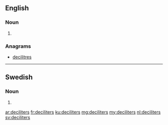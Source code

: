 ==English==

===Noun===
{{head|en|plural}}

# {{plural of|deciliter|lang=en}}

===Anagrams===
* [[decilitres#English|decilitres]]

----

==Swedish==

===Noun===
{{head|sv|noun form}}

# {{sv-noun-form-indef-gen|deciliter}}

[[ar:deciliters]]
[[fr:deciliters]]
[[ku:deciliters]]
[[mg:deciliters]]
[[my:deciliters]]
[[nl:deciliters]]
[[sv:deciliters]]